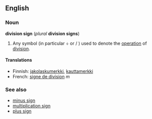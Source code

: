 ==English==
===Noun===
'''division sign''' (''plural'' '''division signs''')

#{{mathematics}} Any symbol (in particular &divide; or / ) used to denote the [[operation]] of [[division]].

====Translations====
*Finnish: [[jakolaskumerkki]], [[kauttamerkki]]
*French: [[signe de division]] ''m''

===See also===
*[[minus sign]]
*[[multiplication sign]]
*[[plus sign]]

<!-- Please note the following when editing this page:

* A division sign is a mathematical symbol, not a punctuation mark.

-->